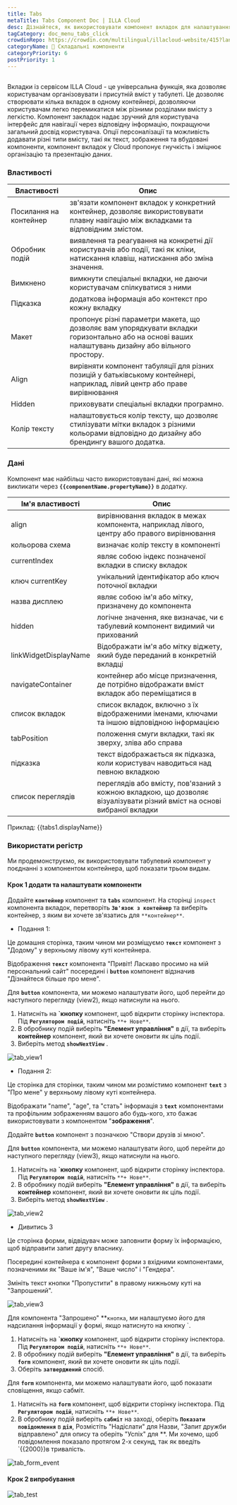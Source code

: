 ```yaml
---
title: Tabs
metaTitle: Tabs Component Doc | ILLA Cloud
desc: Дізнайтеся, як використовувати компонент вкладок для налаштування додатку в ILLA Cloud.
tagCategory: doc_menu_tabs_click
crowdinRepo: https://crowdin.com/multilingual/illacloud-website/415?languages=en&filter=basic&value=0
categoryName: 🧬 Складальні компоненти
categoryPriority: 6
postPriority: 1
---
```


## <h2 hidden>Що таке вкладки?</h2>

Вкладки із сервісом ILLA Cloud - це універсальна функція, яка дозволяє користувачам організовувати і присутній вміст у табулеті. Це дозволяє створювати кілька вкладок в одному контейнері, дозволяючи користувачам легко перемикатися між різними розділами вмісту з легкістю. Компонент закладок надає зручний для користувача інтерфейс для навігації через відповідну інформацію, покращуючи загальний досвід користувача. Опції персоналізації та можливість додавати різні типи вмісту, такі як текст, зображення та вбудовані компоненти, компонент вкладок у Cloud пропонує гнучкість і зміцнює організацію та презентацію даних.

### Властивості

| Властивості            | Опис                                                                                                                                                                          |
| ---------------------- | ----------------------------------------------------------------------------------------------------------------------------------------------------------------------------- |
| Посилання на контейнер | зв'язати компонент вкладок у конкретний контейнер, дозволяє використовувати плавну навігацію між вкладками та відповідним змістом.                                            |
| Обробник подій         | виявлення та реагування на конкретні дії користувачів або події, такі як кліки, натискання клавіш, натискання або зміна значення.                                             |
| Вимкнено               | вимкнути спеціальні вкладки, не даючи користувачам спілкуватися з ними                                                                                                        |
| Підказка               | додаткова інформація або контекст про кожну вкладку                                                                                                                           |
| Макет                  | пропонує різні параметри макета, що дозволяє вам упорядкувати вкладки горизонтально або на основі ваших налаштувань дизайну або вільного простору.                            |
| Align                  | вирівняти компонент табуляції для різних позицій у батьківському контейнері, наприклад, лівий центр або праве вирівнювання                                                    |
| Hidden                 | приховувати спеціальні вкладки програмно.                                                                                                                                     |
| Колір тексту           | налаштовується колір тексту, що дозволяє стилізувати мітки вкладок з різними кольорами відповідно до дизайну або брендингу вашого додатка.                                    |

### Дані

Компонент має найбільш часто використовувані дані, які можна викликати через **`{{componentName.propertyName}}`** в додатку.

| Ім'я властивості               | Опис                                                                                                                         |
| ------------------------------ | ---------------------------------------------------------------------------------------------------------------------------- |
| align                          | вирівнювання вкладок в межах компонента, наприклад лівого, центру або правого вирівнювання                                   |
| кольорова схема                | визначає колір тексту в компоненті                                                                                           |
| currentIndex                   | являє собою індекс позначеної вкладки в списку вкладок                                                                       |
| ключ currentKey                | унікальний ідентифікатор або ключ поточної вкладки                                                                           |
| назва дисплею                  | являє собою ім'я або мітку, призначену до компонента                                                                         |
| hidden                         | логічне значення, яке визначає, чи є табулевий компонент видимий чи прихований                                               |
| linkWidgetDisplayName          | Відображати ім'я або мітку віджету, який буде переданий в конкретній вкладці                                                 |
| navigateContainer              | контейнер або місце призначення, де потрібно відображати вміст вкладок або переміщатися в                                    |
| список вкладок                 | список вкладок, включно з їх відображеними іменами, ключами та іншою відповідною інформацією                                 |
| tabPosition                    | положення смуги вкладки, такі як зверху, зліва або справа                                                                    |
| підказка                       | текст відображається як підказка, коли користувач наводиться над певною вкладкою                                             |
| список переглядів              | переглядів або вмісту, пов'язаний з кожною вкладкою, що дозволяє візуалізувати різний вміст на основі вибраної вкладки       |

Приклад: {{tabs1.displayName}}

### Використати регістр

Ми продемонструємо, як використовувати табулевий компонент у поєднанні з компонентом контейнера, щоб показати трьом видам.

#### Крок 1 додати та налаштувати компоненти

Додайте **`контейнер`** компонент та **`tabs`** компонент. На сторінці `inspect` компонента вкладок, перетворіть **`Зв'язок з контейнер`** та виберіть контейнер, з яким ви хочете зв'язатись для `**контейнер**`.

-   Подання 1:

Це домашня сторінка, таким чином ми розміщуємо **`текст`** компонент з "Додому" у верхньому лівому куті контейнера.

Відображення **`текст`** компонента "Привіт! Ласкаво просимо на мій персональний сайт" посередині і **`button`** компонент відзначив "Дізнайтеся більше про мене".

Для **`button`** компонента, ми можемо налаштувати його, щоб перейти до наступного перегляду (view2), якщо натиснули на нього.

1.  Натисніть на **\`кнопку** компонент, щоб відкрити сторінку інспектора. Під **`Регулятором подій`**, натисніть `**+ Нове**`.
2.  В обробнику подій виберіть **"Елемент управління"** в дії, та виберіть **контейнер** компонент, який ви хочете оновити як ціль події.
3.  Виберіть метод **`showNextView`** .

![tab_view1](https://cdn.illacloud.com/official-website/img/docs/tab_view1.jpg)

-   Подання 2:

Це сторінка для сторінки, таким чином ми розмістимо компонент **`text`** з "Про мене" у верхньому лівому куті контейнера.

Відображати "name", "age", та "стать" інформація з **`text`** компонентами та профільним зображенням вашого або будь-кого, хто бажає використовувати з компонентом "**зображення**".

Додайте **`button`** компонент з позначкою "Створи друзів зі мною".

Для **`button`** компонента, ми можемо налаштувати його, щоб перейти до наступного перегляду (view3), якщо натиснули на нього.

1.  Натисніть на **\`кнопку** компонент, щоб відкрити сторінку інспектора. Під **`Регулятором подій`**, натисніть `**+ Нове**`.
2.  В обробнику подій виберіть **"Елемент управління"** в дії, та виберіть **контейнер** компонент, який ви хочете оновити як ціль події.
3.  Виберіть метод **`showNextView`** .

![tab_view2](https://cdn.illacloud.com/official-website/img/docs/tab_view2.jpg)

-   Дивитись 3

Це сторінка форми, відвідувач може заповнити форму їх інформацією, щоб відправити запит другу власнику.

Посередині контейнера є компонент форми з вхідними компонентами, позначеними як "Ваше ім'я", "Ваше число" і "Гендера".

Змініть текст кнопки "Пропустити" в правому нижньому куті на "Запрошений".

![tab_view3](https://cdn.illacloud.com/official-website/img/docs/tab_view3.jpg)

Для компонента "Запрошено" \*\*`кнопка`, ми налаштуємо його для надсилання інформації у формі, якщо натиснуто на кнопку \`.

1.  Натисніть на **\`кнопку** компонент, щоб відкрити сторінку інспектора. Під **`Регулятором подій`**, натисніть `**+ Нове**`.
2.  В обробнику подій виберіть **"Елемент управління"** в дії, та виберіть **`form`** компонент, який ви хочете оновити як ціль події.
3.  Оберіть **`затверджений`** спосіб.

Для **`form`** компонента, ми можемо налаштувати його, щоб показати сповіщення, якщо сабміт.

1.  Натисніть на **`form`** компонент, щоб відкрити сторінку інспектора. Під **`Регулятором подій`**, натисніть `**+ Нове**`.
2.  В обробнику подій виберіть **`сабміт`** на заході, оберіть **`Показати повідомлення`** в **`дія`**, Розмістіть "Надіслати" для Назви, "Запит дружби відправлено" для опису та оберіть "Успіх" для \*\*. Ми хочемо, щоб повідомлення показало протягом 2-х секунд, так як введіть \`{{2000}}в тривалість.

![tab_form_event](https://cdn.illacloud.com/official-website/img/docs/tab_form_event.jpg)

#### Крок 2 випробування

![tab_test](https://cdn.illacloud.com/official-website/img/docs/tab_test.gif)
